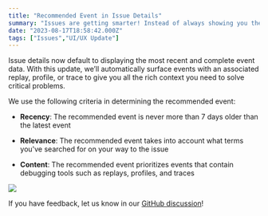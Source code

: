 ```yaml
---
title: "Recommended Event in Issue Details"
summary: "Issues are getting smarter! Instead of always showing you the latest event, Sentry curates an event with the most context to give you the best shot at debugging your problem."
date: "2023-08-17T18:58:42.000Z"
tags: ["Issues","UI/UX Update"]
---
```


  Issue details now default to displaying the most recent and complete event data. With this update, we’ll automatically surface events with an associated replay, profile, or trace to give you all the rich context you need to solve critical problems.

We use the following criteria in determining the recommended event:

* **Recency**: The recommended event is never more than 7 days older than the latest event

* **Relevance**: The recommended event takes into account what terms you've searched for on your way to the issue

* **Content**: The recommended event prioritizes events that contain debugging tools such as replays, profiles, and traces

![](https://storage.googleapis.com/sentry-docs-changelog/recommended-event-in-issue-details-1.jpg)

If you have feedback, let us know in our [GitHub discussion](https://github.com/getsentry/sentry/discussions/54522)!
